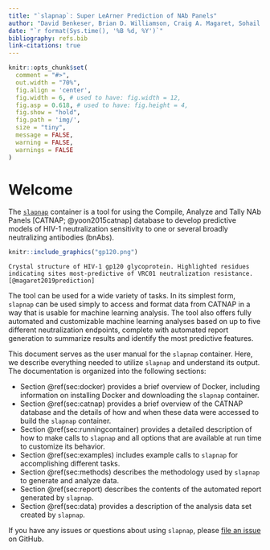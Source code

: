```yaml
---
title: "`slapnap`: Super LeArner Prediction of NAb Panels"
author: "David Benkeser, Brian D. Williamson, Craig A. Magaret, Sohail Nizam, Courtney Simmons, Peter B. Gilbert"
date: "`r format(Sys.time(), '%B %d, %Y')`"
bibliography: refs.bib
link-citations: true
---
```


```r
knitr::opts_chunk$set(
  comment = "#>",
  out.width = "70%",
  fig.align = 'center',
  fig.width = 6, # used to have: fig.width = 12,
  fig.asp = 0.618, # used to have: fig.height = 4,
  fig.show = "hold",
  fig.path = 'img/',
  size = "tiny",
  message = FALSE,
  warning = FALSE,
  warnings = FALSE
)
```

# Welcome {-}

The [`slapnap`](https://hub.docker.com/r/slapnap/slapnap) container is a tool for using the Compile, Analyze and Tally NAb Panels [CATNAP; @yoon2015catnap] database to develop predictive models of HIV-1 neutralization sensitivity to one or several broadly neutralizing antibodies (bnAbs).

```r
knitr::include_graphics("gp120.png")
```
```block
Crystal structure of HIV-1 gp120 glycoprotein. Highlighted residues indicating sites most-predictive of VRC01 neutralization resistance. [@magaret2019prediction]
```

The tool can be used for a wide variety of tasks. In its simplest form, `slapnap` can be used simply to access and format data from CATNAP in a way that is usable for machine learning analysis. The tool also offers fully automated and customizable machine learning analyses based on up to five different neutralization endpoints, complete with automated report generation to summarize results and identify the most predictive features.

This document serves as the user manual for the `slapnap` container. Here, we describe everything needed to utilize `slapnap` and understand its output. The documentation is organized into the following sections:

* Section \@ref(sec:docker) provides a brief overview of Docker, including information on installing Docker and downloading the `slapnap` container.
* Section \@ref(sec:catnap) provides a brief overview of the CATNAP database and the details of how and when these data were accessed to build the `slapnap` container.
* Section \@ref(sec:runningcontainer) provides a detailed description of how to make calls to `slapnap` and all options that are available at run time to customize its behavior.
* Section \@ref(sec:examples) includes example calls to `slapnap` for accomplishing different tasks.
* Section \@ref(sec:methods) describes the methodology used by `slapnap` to generate and analyze data.
* Section \@ref(sec:report) describes the contents of the automated report generated by `slapnap`.
* Section \@ref(sec:data) provides a description of the analysis data set created by `slapnap`.

If you have any issues or questions about using `slapnap`, please [file an issue](https://github.com/benkeser/slapnap/issues) on GitHub.
